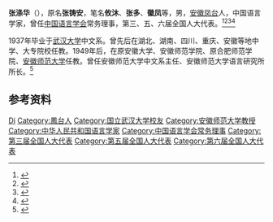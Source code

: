 '''张涤华'''（{{bd|1909年||1992年}}），原名'''张铸安'''，笔名'''攸沐'''、'''张多'''、'''徽凤'''等，男，[[安徽|安徽]][[凤台县|凤台]]人，中国语言学家，曾任[[中国语言学会|中国语言学会]]常务理事，第三、五、六届全国人大代表。<ref>{{Cite book|title=中国当代文化名人小传|author=伍杰主编; 崔运玺, 王伟华, 周昌喜副主编|publisher=辽宁人民出版社|year=1993|isbn=9787205022938|location=沈阳|pages=}}</ref><ref>{{Cite book|title=20世纪中华人物名字号辞典|author=周家珍编著|publisher=法律出版社|year=2000|isbn=9787503628320|location=北京|pages=}}</ref><ref>{{Cite book|title=中国近现代人物别名词典|author=徐为民编|publisher=沈阳出版社|year=1993|isbn=|location=沈阳|pages=}}</ref><ref>{{Cite book|title=当代中国社会科学手册|author=汝信，易克信主编|publisher=社会科学文献出版社|year=1988|isbn=|location=北京|pages=}}</ref>

1937年毕业于[[武汉大学|武汉大学]]中文系。曾先后在湖北、湖南、四川、重庆、安徽等地中学、大专院校任教。1949年后，在原安徽大学、安徽师范学院、原合肥师范学院、[[安徽师范大学|安徽师范大学]]任教。曾任安徽师范大学中文系主任、安徽师范大学语言研究所所长。<ref>{{cite web|url=http://shici.fzlol.com/zuozhe/13/4965.html|title=张涤华简介|publisher=诗词网|accessdate=2021-03-27}}</ref>

== 参考资料 ==
{{reflist}}

{{Navboxes
| title  = 张涤华在[[中国语言学会|中国语言学会]]的职务
| list1  =
{{中国语言学会第一届理事会}}
}}

{{Authority control}}
{{DEFAULTSORT:Zhang张}}
[[Category:张姓|Di]]
[[Category:鳳台人|Category:鳳台人]]
[[Category:国立武汉大学校友|Category:国立武汉大学校友]]
[[Category:安徽师范大学教授|Category:安徽师范大学教授]]
[[Category:中华人民共和国语言学家|Category:中华人民共和国语言学家]]
[[Category:中国语言学会常务理事|Category:中国语言学会常务理事]]
[[Category:第三届全国人大代表|Category:第三届全国人大代表]]
[[Category:第五届全国人大代表|Category:第五届全国人大代表]]
[[Category:第六届全国人大代表|Category:第六届全国人大代表]]

{{中国人物小作品}}